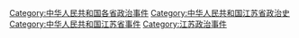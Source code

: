 [[Category:中华人民共和国各省政治事件|Category:中华人民共和国各省政治事件]]
[[Category:中华人民共和国江苏省政治史|Category:中华人民共和国江苏省政治史]]
[[Category:中华人民共和国江苏省事件|Category:中华人民共和国江苏省事件]]
[[Category:江苏政治事件|Category:江苏政治事件]]